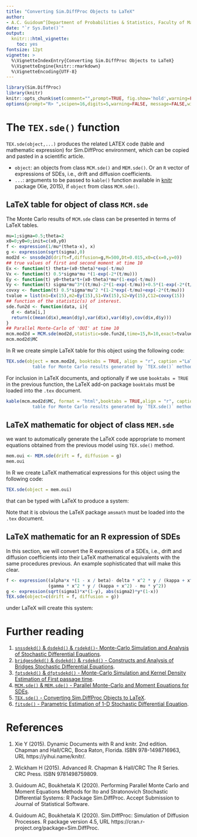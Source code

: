 ```yaml
---
title: "Converting Sim.DiffProc Objects to LaTeX"
author: 
- A.C. Guidoum^[Department of Probabilities & Statistics, Faculty of Mathematics, University of Science and Technology Houari Boumediene, BP 32 El-Alia, U.S.T.H.B, Algeria, E-mail  (acguidoum@usthb.dz)] and K. Boukhetala^[Faculty of Mathematics, University of Science and Technology Houari Boumediene, BP 32 El-Alia, U.S.T.H.B, Algeria, E-mail (kboukhetala@usthb.dz)]
date: "`r Sys.Date()`"
output: 
  knitr:::html_vignette:
    toc: yes
fontsize: 12pt
vignette: >
  %\VignetteIndexEntry{Converting Sim.DiffProc Objects to LaTeX}
  %\VignetteEngine{knitr::rmarkdown}
  %\VignetteEncoding{UTF-8}
---
```


```r
library(Sim.DiffProc)
library(knitr)
knitr::opts_chunk$set(comment="",prompt=TRUE, fig.show='hold',warning=FALSE, message=FALSE)
options(prompt="R> ",scipen=16,digits=5,warning=FALSE, message=FALSE,width = 80)
```

 
# The `TEX.sde()` function 

`TEX.sde(object,...)` produces the related LATEX code (table and mathematic expression) for Sim.DiffProc environment, which can be copied and pasted in a scientific article.

- `object`: an objects from class `MCM.sde()` and `MEM.sde()`. Or an `R` vector of expressions of SDEs, i.e., drift and diffusion coefficients.
- `...`: arguments to be passed to `kable()` function available in [knitr](https://cran.r-project.org/package=knitr) package (Xie, 2015), if `object` from class `MCM.sde()`.

## LaTeX table for object of class `MCM.sde`

The Monte Carlo results of `MCM.sde` class can be presented in terms of LaTeX tables.

\begin{equation}\label{eq01}
\begin{cases}
dX_t = -\frac{1}{\mu} X_t dt + \sqrt{\sigma} dW_t\\
dY_t = X_{t} dt
\end{cases}
\end{equation}

```r
mu=1;sigma=0.5;theta=2
x0=0;y0=0;init=c(x0,y0)
f <- expression(1/mu*(theta-x), x)  
g <- expression(sqrt(sigma),0)
mod2d <- snssde2d(drift=f,diffusion=g,M=500,Dt=0.015,x0=c(x=0,y=0))
## true values of first and second moment at time 10
Ex <- function(t) theta+(x0-theta)*exp(-t/mu)
Vx <- function(t) 0.5*sigma*mu *(1-exp(-2*(t/mu)))
Ey <- function(t) y0+theta*t+(x0-theta)*mu*(1-exp(-t/mu))
Vy <- function(t) sigma*mu^3*((t/mu)-2*(1-exp(-t/mu))+0.5*(1-exp(-2*(t/mu))))
covxy <- function(t) 0.5*sigma*mu^2 *(1-2*exp(-t/mu)+exp(-2*(t/mu)))
tvalue = list(m1=Ex(15),m2=Ey(15),S1=Vx(15),S2=Vy(15),C12=covxy(15))
## function of the statistic(s) of interest.
sde.fun2d <- function(data, i){
  d <- data[i,]
  return(c(mean(d$x),mean(d$y),var(d$x),var(d$y),cov(d$x,d$y)))
}
## Parallel Monte-Carlo of 'OUI' at time 10
mcm.mod2d = MCM.sde(mod2d,statistic=sde.fun2d,time=15,R=10,exact=tvalue,parallel="snow",ncpus=2)
mcm.mod2d$MC

```
In R we create simple LaTeX table for this object using the following code:

```r
TEX.sde(object = mcm.mod2d, booktabs = TRUE, align = "r", caption ="LaTeX 
          table for Monte Carlo results generated by `TEX.sde()` method.")
```
For inclusion in LaTeX documents, and optionally if we use `booktabs = TRUE` in the previous function, the LaTeX add-on package `booktabs` must be loaded into the `.tex` document.

```r
kable(mcm.mod2d$MC, format = "html",booktabs = TRUE,align = "r", caption ="LaTeX 
          table for Monte Carlo results generated by `TEX.sde()` method.")
```


## LaTeX mathematic for object of class `MEM.sde`

we want to automatically generate the LaTeX code appropriate to moment equations obtained from the previous model using `TEX.sde()` method.

```r
mem.oui <- MEM.sde(drift = f, diffusion = g)
mem.oui
```
In R we create LaTeX mathematical expressions for this object using the following code:
```r
TEX.sde(object = mem.oui)

```

that can be typed with LaTeX to produce a system:

\begin{equation}
\begin{cases}
\begin{split}
\frac{d}{dt} m_{1}(t) ~&= \frac{\left( \theta - m_{1}(t) \right)}{\mu} \\
\frac{d}{dt} m_{2}(t) ~&= m_{1}(t) \\
\frac{d}{dt} S_{1}(t) ~&= \sigma - 2 \, \left( \frac{S_{1}(t)}{\mu} \right) \\
\frac{d}{dt} S_{2}(t) ~&= 2 \, C_{12}(t) \\
\frac{d}{dt} C_{12}(t) &= S_{1}(t) - \frac{C_{12}(t)}{\mu}
\end{split}
\end{cases}
\end{equation}

Note that it is obvious the LaTeX package `amsmath` must be loaded into the `.tex` document.

## LaTeX mathematic for an R expression of SDEs

In this section, we will convert the R expressions of a SDEs, i.e., drift and diffusion coefficients into their LaTeX mathematical equivalents with the same procedures previous. An example sophisticated that will make this clear.

```r
f <- expression((alpha*x *(1 - x / beta)- delta * x^2 * y / (kappa + x^2)),
                (gamma * x^2 * y / (kappa + x^2) - mu * y^2)) 
g <- expression(sqrt(sigma1)*x*(1-y), abs(sigma2)*y*(1-x))  
TEX.sde(object=c(drift = f, diffusion = g))
```
under LaTeX will create this system:

\begin{equation*}
\begin{cases}
\begin{split}
dX_{t} &= \left( \alpha \, X_{t} \, \left( 1 - \frac{X_{t}}{\beta} \right) - \frac{\delta \, X_{t}^2 \, Y_{t}}{\left( \kappa + X_{t}^2 \right)} \right) \:dt +  \sqrt{\sigma_{1}} \, X_{t} \, \left( 1 - Y_{t} \right) \:dW_{1,t} \\
dY_{t} &= \left( \frac{\gamma \, X_{t}^2 \, Y_{t}}{\left( \kappa + X_{t}^2 \right)} - \mu \, Y_{t}^2 \right) \:dt +  \left| \sigma_{2}\right| \, Y_{t} \, \left( 1 - X_{t} \right) \:dW_{2,t}
\end{split}
\end{cases}
\end{equation*}

# Further reading

1. [`snssdekd()` & `dsdekd()` & `rsdekd()`- Monte-Carlo Simulation and Analysis of Stochastic Differential Equations](snssde.html).
2. [`bridgesdekd()` & `dsdekd()` & `rsdekd()` - Constructs and Analysis of Bridges Stochastic Differential Equations](bridgesde.html).
3. [`fptsdekd()` & `dfptsdekd()` - Monte-Carlo Simulation and Kernel Density Estimation of First passage time](fptsde.html).
4. [`MCM.sde()` & `MEM.sde()` - Parallel Monte-Carlo and Moment Equations for SDEs](mcmsde.html).
5. [`TEX.sde()` - Converting Sim.DiffProc Objects to LaTeX](sdetotex.html).
6. [`fitsde()` - Parametric Estimation of 1-D Stochastic Differential Equation](fitsde.html).


# References

1. Xie Y (2015). Dynamic Documents with R and knitr. 2nd edition. Chapman and Hall/CRC, Boca Raton, Florida. ISBN 978-1498716963, URL https://yihui.name/knitr/.

2. Wickham H (2015). Advanced R. Chapman & Hall/CRC The R Series. CRC Press. ISBN 9781498759809.

3. Guidoum AC, Boukhetala K (2020). Performing Parallel Monte Carlo and Moment Equations Methods for Ito and Stratonovich Stochastic Differential Systems: R Package Sim.DiffProc. Accept Submission to Journal of Statistical Software.

4. Guidoum AC, Boukhetala K (2020). Sim.DiffProc: Simulation of Diffusion Processes. R package version 4.5, URL https://cran.r-project.org/package=Sim.DiffProc.
